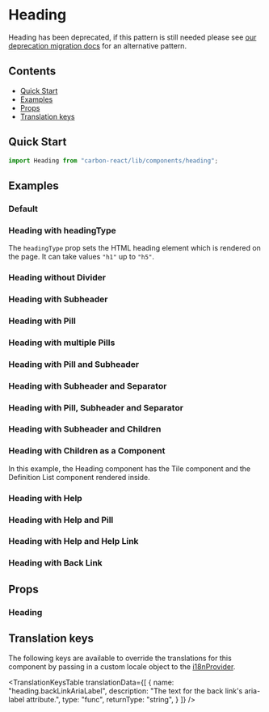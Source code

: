 


<Meta of={HeadingStories} />

# Heading

<DeprecationWarning>
Heading has been deprecated, if this pattern is still needed please see <a style={{color: "white"}} href="../?path=/docs/documentation-deprecation-migration--docs#heading">our deprecation migration docs</a> for an alternative pattern.
</DeprecationWarning>

## Contents

- [Quick Start](#quick-start)
- [Examples](#examples)
- [Props](#props)
- [Translation keys](#translation-keys)

## Quick Start

```javascript
import Heading from "carbon-react/lib/components/heading";
```

## Examples

### Default

<Canvas of={HeadingStories.Default} />

### Heading with headingType

The `headingType` prop sets the HTML heading element which is rendered on the page. It can take values `"h1"` up to `"h5"`.

<Canvas of={HeadingStories.WithHeadingType} />

### Heading without Divider

<Canvas of={HeadingStories.WithoutDivider} />

### Heading with Subheader

<Canvas of={HeadingStories.WithSubheader} />

### Heading with Pill

<Canvas of={HeadingStories.WithPill} />

### Heading with multiple Pills

<Canvas of={HeadingStories.WithMultiplePills} />

### Heading with Pill and Subheader

<Canvas of={HeadingStories.WithPillAndSubheader} />

### Heading with Subheader and Separator

<Canvas of={HeadingStories.WithSubheaderSeperator} />

### Heading with Pill, Subheader and Separator

<Canvas of={HeadingStories.WithPillSubheaderSeperator} />

### Heading with Subheader and Children

<Canvas of={HeadingStories.WithSubheaderChildren} />

### Heading with Children as a Component

In this example, the Heading component has the Tile component and the Definition List component rendered inside.

<Canvas of={HeadingStories.WithChildrenComponent} />

### Heading with Help

<Canvas of={HeadingStories.WithHelp} />

### Heading with Help and Pill

<Canvas of={HeadingStories.WithHelpPill} />

### Heading with Help and Help Link

<Canvas of={HeadingStories.WithHelpLink} />

### Heading with Back Link

<Canvas of={HeadingStories.WithBackLink} />

## Props

### Heading

<ArgTypes of={HeadingStories} />

## Translation keys

The following keys are available to override the translations for this component by passing in a custom locale object to the
[i18nProvider](../?path=/docs/documentation-i18n--docs).

<TranslationKeysTable
  translationData={[
    {
      name: "heading.backLinkAriaLabel",
      description:
        "The text for the back link's aria-label attribute.",
      type: "func",
      returnType: "string",
    }
  ]}
/>

